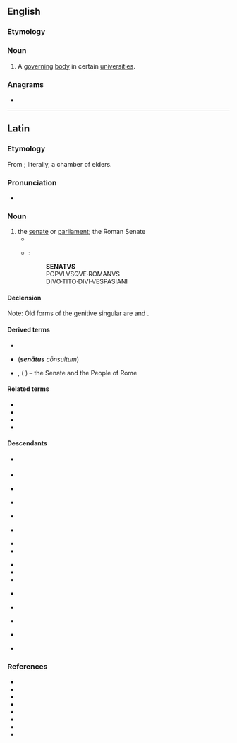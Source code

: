 ==English==

===Etymology===
{{bor|en|la|senatus}}

===Noun===
{{en-noun|?}}

# A [[govern]]ing [[body]] in certain [[university|universities]].

===Anagrams===
* {{anagrams|en|a=aensstu|nasutes|sun teas|unseats}}

----

==Latin==

===Etymology===
From {{m|la|senex||old}}; literally, a chamber of elders.

===Pronunciation===
* {{la-IPA|senātus}}

===Noun===
{{la-noun|senātus|senātūs|m|fourth}}

# the [[senate]] or [[parliament]]; the Roman Senate
#* {{Q|la|Cicero|Catiline|Oratio in Catilinam Prima in Senatu Habita|2|quote=O tempora, o mores! '''Senatus''' haec intellegit, consul videt; hic tamen vivit. Vivit?|trans=Shame on the age and on its principles! The '''senate''' is aware of these things; the consul sees them; and yet this man lives. Lives!}}
#* {{circa|82 {{AD}}}} {{w|Arch of Titus}}:
#*: '''SENATVS'''
#*: POPVLVSQVE·ROMANVS
#*: DIVO·TITO·DIVI·VESPASIANI

====Declension====
{{la-decl-4th|senāt}}
Note: Old forms of the genitive singular are {{m|la|senātuis}} and {{m|la|senātī}}.

====Derived terms====
* {{l|la|senāculum}}
* {{l|la|S. C.}} ('''''senātus''' cōnsultum'')
* {{l|la|S. P. Q. R.}}, {{l|la|SPQR}} ('''''{{l|la|senatus|Senātus}}''' {{l|la|populus|Populus}}{{l|la|-que|que}} {{l|la|romanus|Rōmānus}}'') – the Senate and the People of Rome

====Related terms====
* {{l|la|senātor}}
* {{l|la|senātōrius}}
* {{l|la|senātrīx}}
* {{l|la|senex}}

====Descendants====
{{top2}}
* {{desc|en|senate}} {{qualifier|borrowed}}
* {{desc|ca|senat}} 
* {{desc|nl|senaat}} {{qualifier|borrowed}}
* {{desc|fi|senaatti}} {{qualifier|borrowed}}
* {{desc|fr|sénat}}
* {{desc|de|Senat}} {{qualifier|borrowed}}
* {{desc|it|senato}}
* {{desc|nb|senat}}
{{mid2}}
* {{desc|nn|senat}}
* {{desc|pt|senado}}
* {{desc|ro|senat}}
* {{desc|ru|сена́т}} {{qualifier|borrowed}}
* {{desc|es|senado}}
* {{desc|sv|senat}} {{qualifier|borrowed}}
* {{desc|cy|senedd}} {{qualifier|borrowed}}
* {{desc|cs|senát}} {{qualifier|borrowed}}
{{bottom}}

===References===
* {{R:L&S}}
* {{R:Elementary Lewis}}
* {{R:du Cange}}
* {{R:Gaffiot}}
* {{R:M&A}}
* {{R:Peck}}
* {{R:NLW}}
* {{R:Smith's Antiquities}}